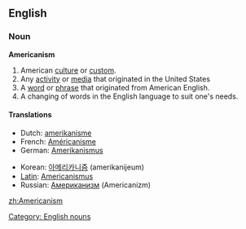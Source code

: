==English==

===Noun===
'''Americanism'''
#American [[culture]] or [[custom]].
#Any [[activity]] or [[media]] that originated in the United States
#A [[word]] or [[phrase]] that originated from American English.
#A changing of words in the English language to suit one's needs.

====Translations====
{{top}}
* Dutch: [[amerikanisme]]
* French: [[Américanisme]]
* German: [[Amerikanismus]]
{{mid}}
* Korean: [[아메리카니즘]] (amerikanijeum)
* [[Latin]]: [[Americanismus]]
* Russian: [[Американизм]] (Americanizm)
{{bottom}}

[[Category: English nouns]]

[[zh:Americanism]]